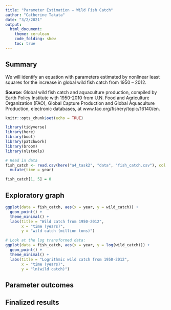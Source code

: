 ```yaml
---
title: "Parameter Estimation – Wild Fish Catch"
author: "Catherine Takata"
date: "3/2/2021"
output: 
  html_document:
    theme: cerulean
    code_folding: show
    toc: true
---
```


## Summary 
We will identify an equation with parameters estimated by nonlinear least squares for the increase in global wild fish catch from 1950 – 2012.

**Source**: Global wild fish catch and aquaculture production, compiled by Earth Policy Institute with 1950-2010 from U.N. Food and Agriculture Organization (FAO), Global Capture Production and Global Aquaculture Production, electronic databases, at www.fao.org/fishery/topic/16140/en.


```r
knitr::opts_chunk$set(echo = TRUE)

library(tidyverse)
library(here)
library(boot)
library(patchwork)
library(broom)
library(nlstools)
```

```r
# Read in data 
fish_catch <- read.csv(here("a4_task2", "data", "fish_catch.csv"), col.names = c("year", "wild_catch", "farmed_fish", "total_fish_production")) %>% 
  mutate(time = year) 

fish_catch[1, 5] = 0
```


## Exploratory graph 

```r
ggplot(data = fish_catch, aes(x = year, y = wild_catch)) +
  geom_point() +
  theme_minimal() +
  labs(title = "Wild catch from 1950-2012",
       x = "time (years)", 
       y = "wild catch (million tons)") 
```

```r
# Look at the log transformed data:
ggplot(data = fish_catch, aes(x = year, y = log(wild_catch))) +
  geom_point() +
  theme_minimal() +
  labs(title = "Logrithmic wild catch from 1950-2012",
       x = "time (years)", 
       y = "ln(wild catch)") 
```

## Parameter outcomes 






## Finalized results 
